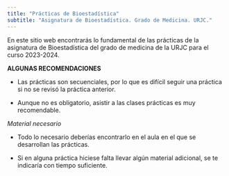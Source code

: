 ```yaml
---
title: "Prácticas de Bioestadística"
subtitle: "Asignatura de Bioestadística. Grado de Medicina. URJC."
---
```


En este sitio web encontrarás lo fundamental de las prácticas de la asignatura de Bioestadística del grado de medicina de la URJC para el curso 2023-2024.

**ALGUNAS RECOMENDACIONES**

-   Las prácticas son secuenciales, por lo que es difícil seguir una práctica si no se revisó la práctica anterior.

-   Aunque no es obligatorio, asistir a las clases prácticas es muy recomendable.

*Material necesario*

  * Todo lo necesario deberías encontrarlo en el aula en el que se desarrollan las prácticas.

  * Si en alguna práctica hiciese falta llevar algún material adicional, se te indicaría con tiempo suficiente.




